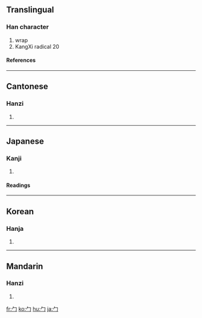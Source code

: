 ==Translingual==
{{stroke order|type=animate}}
===Han character===
{{Han char|rn=20|rad=勹|as=00|sn=2|four=|canj=竹尸 (HS), X竹尸 (XHS)}}
# wrap
# KangXi radical 20
====References====
{{Han ref|kx=0150.180|dkj=02493|dj=0339.060|hdz=10254.130|uh=52F9|ud=21241}}
----

==Cantonese==
===Hanzi===
{{yue-hanzi|jyut=|y=baau1}}
# {{defn|Cantonese}}
----
==Japanese==
===Kanji===
{{ja-kanji|grade=|rs=勹00}}
# {{defn|Japanese}} 
====Readings====
{{ja-readings|on=[[ほう]] (hō)|kun=[[つつむ]] (tsutsumu)}}
----
==Korean==
===Hanja===
{{ko-hanja|hangeul=포|rv=po|mr=p'o}}
# {{defn|Korean}}
----
==Mandarin==
===Hanzi===
{{cmn-hanzi|pin=[[bāo]] ([[bao1]])|wg=pao<sup>1</sup>}}
# {{defn|Mandarin}}

[[fr:勹]]
[[ko:勹]]
[[hu:勹]]
[[ja:勹]]
